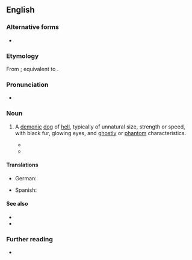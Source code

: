 {{also|hell-hound|hell hound}}
==English==

===Alternative forms===
* {{alter|en|hell hound|hell-hound}}

===Etymology===
From {{inh|en|enm|helle hound}}; equivalent to {{compound|en|hell|hound}}.

===Pronunciation===
* {{IPA|en|/hɛl.haʊnd/}}

===Noun===
{{en-noun}}

# {{lb|en|mythological creature}} A [[demon]]ic [[dog]] of [[hell]], typically of unnatural size, strength or speed, with black fur, glowing eyes, and [[ghostly]] or [[phantom]] characteristics.
#* {{RQ:Shakespeare Richard 3|act=IV|scene=iii|page=195|column=2|passage=From forth the kennell of thy wombe hath crept / A '''Hell-hound''' that doth hunt vs all to death:}}
#* {{RQ:Carlyle French Revolution|volume=I|book=VII|chapter=X|passage=Barricading serves not: fly fast, ye Bodyguards; rabid Insurrection, like the '''hellhound''' Chase, uproaring at your heels!}}

====Translations====
{{trans-top|dog of hell}}
* German: {{t|de|Höllenhund|m}}
{{trans-mid}}
* Spanish: {{t+|es|cancerbero|m}}
{{trans-bottom}}

====See also====
* {{l|en|Cerberus}}
* {{l|en|Orthrus}}

===Further reading===
* {{pedia}}